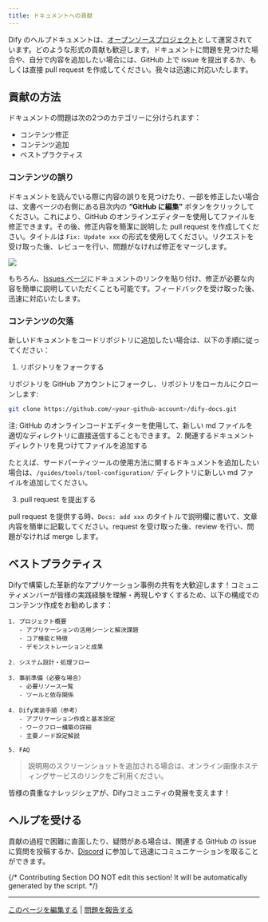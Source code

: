 ```yaml
---
title: ドキュメントへの貢献
---
```



Dify のヘルプドキュメントは、[オープンソースプロジェクト](https://github.com/langgenius/dify-docs)として運営されています。どのような形式の貢献も歓迎します。ドキュメントに問題を見つけた場合や、自分で内容を追加したい場合には、GitHub 上で issue を提出するか、もしくは直接 pull request を作成してください。我々は迅速に対応いたします。

## 貢献の方法

ドキュメントの問題は次の2つのカテゴリーに分けられます：

* コンテンツ修正
* コンテンツ追加
* ベストプラクティス

### コンテンツの誤り

ドキュメントを読んでいる際に内容の誤りを見つけたり、一部を修正したい場合は、文書ページの右側にある目次内の **“GitHub に編集”** ボタンをクリックしてください。これにより、GitHub のオンラインエディターを使用してファイルを修正できます。その後、修正内容を簡潔に説明した pull request を作成してください。タイトルは `Fix: Update xxx` の形式を使用してください。リクエストを受け取った後、レビューを行い、問題がなければ修正をマージします。

![](https://assets-docs.dify.ai/dify-enterprise-mintlify/jp/community/a4056d0c457d7b754ee9a2bc7225a8ad.png)

もちろん、[Issues ページ](https://github.com/langgenius/dify-docs/issues)にドキュメントのリンクを貼り付け、修正が必要な内容を簡単に説明していただくことも可能です。フィードバックを受け取った後、迅速に対応いたします。

### コンテンツの欠落

新しいドキュメントをコードリポジトリに追加したい場合は、以下の手順に従ってください：

1. リポジトリをフォークする

リポジトリを GitHub アカウントにフォークし、リポジトリをローカルにクローンします:

```bash
git clone https://github.com/<your-github-account>/dify-docs.git
```

<Note>
注: GitHub のオンラインコードエディターを使用して、新しい md ファイルを適切なディレクトリに直接送信することもできます。
</Note>
2. 関連するドキュメントディレクトリを見つけてファイルを追加する

たとえば、サードパーティツールの使用方法に関するドキュメントを追加したい場合は、`/guides/tools/tool-configuration/` ディレクトリに新しい md ファイルを追加してください。

3. pull request を提出する

pull request を提供する時、`Docs: add xxx` のタイトルで説明欄に書いて、文章内容を簡単に記載してください。request を受け取った後、review を行い、問題がなければ merge します。

## ベストプラクティス

Difyで構築した革新的なアプリケーション事例の共有を大歓迎します！コミュニティメンバーが皆様の実践経験を理解・再現しやすくするため、以下の構成でのコンテンツ作成をお勧めします：

```text
1. プロジェクト概要
   - アプリケーションの活用シーンと解決課題
   - コア機能と特徴
   - デモンストレーションと成果

2. システム設計・処理フロー

3. 事前準備（必要な場合）
   - 必要リソース一覧
   - ツールと依存関係

4. Dify実装手順（参考）
   - アプリケーション作成と基本設定
   - ワークフロー構築の詳細
   - 主要ノード設定解説

5. FAQ
```

>説明用のスクリーンショットを追加される場合は、オンライン画像ホスティングサービスのリンクをご利用ください。

皆様の貴重なナレッジシェアが、Difyコミュニティの発展を支えます！

## ヘルプを受ける

貢献の過程で困難に直面したり、疑問がある場合は、関連する GitHub の issue に質問を投稿するか、[Discord](https://discord.com/invite/8Tpq4AcN9c) に参加して迅速にコミュニケーションを取ることができます。

{/*
Contributing Section
DO NOT edit this section!
It will be automatically generated by the script.
*/}

---

[このページを編集する](https://github.com/langgenius/dify-docs/edit/main/ja-jp/community/docs-contribution.mdx) | [問題を報告する](https://github.com/langgenius/dify-docs/issues/new?template=docs.yml)

